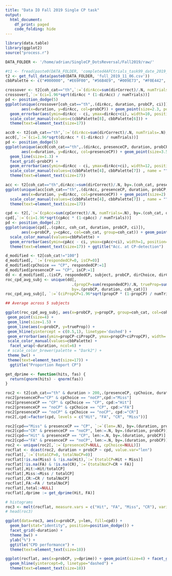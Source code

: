 ```yaml
---
title: "Data IO Fall 2019 Single CP task"
output:
  html_document:
    df_print: paged
    code_folding: hide
---
```


```r
library(data.table)
library(ggplot2)
source("process.r")
```

```r
DATA_FOLDER <- '/home/adrian/SingleCP_DotsReversal/Fall2019/raw/'
```

```r
#t1 <- fread(paste0(DATA_FOLDER, 'completed4AFCtrials_task99_date_2019_11_05_10_27.csv'))
t2 <- get_full_data(paste0(DATA_FOLDER, 'full_2019_11_06.csv'))
cbbPalette <- c("#000000", "#E69F00", "#56B4E9", "#009E73", "#F0E442", "#0072B2", "#D55E00", "#CC79A7")
```

```r
crossover <- t2[coh_cat=="th",`:=`(dirAcc=sum(dirCorrect)/.N, numTrials=.N), by=.(coh_cat, duration, probCP)]
crossover[,`:=`(ci=1.96*sqrt(dirAcc * (1-dirAcc) / numTrials))]
pd <- position_dodge(5)
ggplot(unique(crossover[coh_cat=="th",.(dirAcc, duration, probCP, ci)]), 
       aes(x=duration, y=dirAcc, col=probCP)) + geom_point(size=2.3, position=pd) + geom_line(size=1.4) + 
  geom_errorbar(aes(ymin=dirAcc - ci, ymax=dirAcc+ci), width=10, position=pd) +
  scale_color_manual(values=c(cbbPalette[8], cbbPalette[6])) +
  theme(text=element_text(size=17))
```

```r
acc0 <- t2[coh_cat=="th",`:=`(dirAcc=sum(dirCorrect)/.N, numTrials=.N), by=.(coh_cat, presenceCP, duration, probCP)]
acc0[,`:=`(ci=1.96*sqrt(dirAcc * (1-dirAcc) / numTrials))]
pd <- position_dodge(5)
ggplot(unique(acc0[coh_cat=="th",.(dirAcc, presenceCP, duration, probCP, ci)]), 
       aes(x=duration, y=dirAcc, col=presenceCP)) + geom_point(size=3.5, position=pd) + 
  geom_line(size=1.3) + 
  facet_grid(~probCP) +
  geom_errorbar(aes(ymin=dirAcc - ci, ymax=dirAcc+ci), width=12, position=pd) +
  scale_color_manual(values=c(cbbPalette[4], cbbPalette[7]) , name = "", labels = c("no CP", "CP")) +
  theme(text=element_text(size=17))
```

```r
acc <- t2[coh_cat=="th",dirAcc:=sum(dirCorrect)/.N, by=.(coh_cat, presenceCP, duration, probCP, cpChoice)]
ggplot(unique(acc[coh_cat=="th",.(dirAcc, presenceCP, duration, probCP, cpChoice)]), 
       aes(x=duration, y=dirAcc, col=presenceCP)) + geom_point(size=2) + geom_line(size=1.5, aes(linetype=cpChoice)) + facet_grid(~probCP) +
  scale_color_manual(values=c(cbbPalette[4], cbbPalette[7]) , name = "", labels = c("no CP", "CP")) +
  theme(text=element_text(size=17))
```

```r
cpd <- t2[,`:=`(cpAcc=sum(cpCorrect)/.N, numTrials=.N), by=.(coh_cat, duration, probCP)]
cpd[,`:=`(ci=1.96*sqrt(cpAcc * (1-cpAcc) / numTrials))]
pd <- position_dodge(.2)
ggplot(unique(cpd[,.(cpAcc, coh_cat, duration, probCP, ci)]), 
       aes(x=probCP, y=cpAcc, col=coh_cat, group=coh_cat)) + geom_point(size=5, position=pd) + geom_line(size=1) + facet_grid(~duration) +
  scale_color_manual(values=cbbPalette) + 
  geom_errorbar(aes(ymin=cpAcc - ci, ymax=cpAcc+ci), width=1, position=pd) +
  theme(text=element_text(size=17)) + ggtitle("Acc. at CP-detection")
```

```r
d_modified <- t2[coh_cat!="100"]
d_modified[, `:=`(respondedCP=0, isCP=0)]
d_modified[cpChoice == "CP", respondedCP:=1]
d_modified[presenceCP == "CP", isCP:=1]
dd <- d_modified[,.(isCP, respondedCP, subject, probCP, dirChoice, dirCorrect, cpCorrect, duration, coh_cat)]
roc_cpd_avg_subj <- unique(dd[,
                             .(propCP=sum(respondedCP)/.N, trueProp=sum(isCP)/.N, numTrials=.N),
                             by=.(probCP, duration, coh_cat)])
roc_cpd_avg_subj[, `:=`(ciPropCP=1.96*sqrt(propCP * (1-propCP) / numTrials), ciTrueProp=1.96*sqrt(trueProp * (1-trueProp) / numTrials))]

## Average across 5 subjects

ggplot(roc_cpd_avg_subj, aes(x=probCP, y=propCP, group=coh_cat, col=coh_cat)) +
 geom_point(size=4) +
 geom_line(size=1.5) +
 geom_line(aes(x=probCP, y=trueProp)) +
 geom_hline(yintercept = c(0.5,1), linetype='dashed') +
 geom_errorbar(aes(ymin=propCP-ciPropCP, ymax=propCP+ciPropCP), width=.3, size=.7) +
 scale_color_manual(values=cbbPalette) +
  facet_wrap(~duration, ncol=6) +
 # scale_color_brewer(palette = "Dark2") +
 theme_bw() +
 theme(text=element_text(size=17)) + 
  ggtitle("Proportion Report CP")
```
```r
get_dprime <- function(hits, fas) {
  return(qnorm(hits) - qnorm(fas))
}
```
```r
roc2 <- t2[coh_cat=="th" & duration > 200,.(presenceCP, cpChoice, duration, probCP, coh_cat)]
roc2[presenceCP=="CP" & cpChoice == "noCP",cpd:="Miss"]
roc2[presenceCP == "CP" & cpChoice == "CP", cpd:="Hit"]
roc2[presenceCP == "noCP" & cpChoice == "CP", cpd:="FA"]
roc2[presenceCP == "noCP" & cpChoice == "noCP", cpd:="CR"]
roc2[,cpd:=factor(cpd, levels = c("Hit", "FA", "CR", "Miss"))]

roc2[cpd=="Miss" & presenceCP == "CP", `:=`(len=.N), by=.(duration, probCP)]
roc2[cpd=="CR" & presenceCP == "noCP", len:=.N, by=.(duration, probCP)]
roc2[cpd=="Hit" & presenceCP == "CP", len:=.N, by=.(duration, probCP)]
roc2[cpd=="FA" & presenceCP == "noCP", len:=.N, by=.(duration, probCP)]
roc2 <- unique(roc2[,`:=`(presenceCP=NULL, cpChoice=NULL)])
rocflat <- dcast(roc2, duration + probCP ~ cpd, value.var="len")
rocflat[,`:=`(totalCP=0, totalNoCP=0)]
rocflat[!is.na(Miss) & !is.na(Hit),`:=`(totalCP=Hit + Miss)]
rocflat[!is.na(FA) & !is.na(CR),`:=`(totalNoCP=CR + FA)]
rocflat[,Hit:=Hit/totalCP]
rocflat[,Miss:=Miss / totalCP]
rocflat[,CR:=CR / totalNoCP]
rocflat[,FA:=FA / totalNoCP]
rocflat[,total:=NULL]
rocflat[,dprime := get_dprime(Hit, FA)]

# histograms
roc3 <- melt(rocflat, measure.vars = c("Hit", "FA", "Miss", "CR"), variable.name = "cpd", value.name = "len")
# head(roc3)

ggplot(data=roc3, aes(x=probCP, y=len, fill=cpd)) +
  geom_bar(stat="identity", position=position_dodge()) +
  facet_grid(~duration) +
  theme_bw() +
  ylab("%") +
  ggtitle("CPD performance") +
  theme(text=element_text(size=18))
```

```r
ggplot(rocflat, aes(x=probCP, y=dprime)) + geom_point(size=4) + facet_grid(~duration) + 
  geom_hline(yintercept=0, linetype="dashed") +
  theme(text=element_text(size=18))
```


